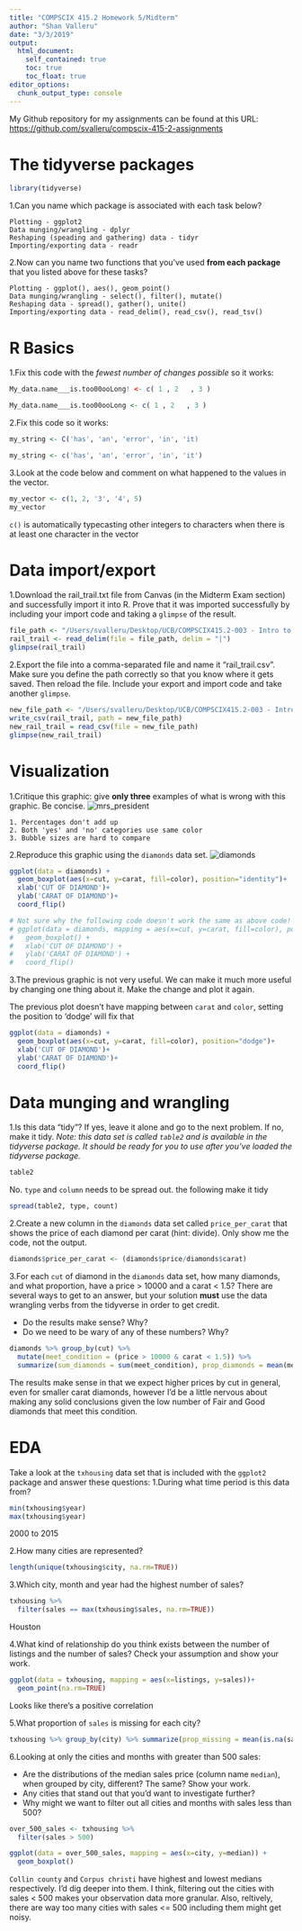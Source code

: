 ```yaml
---
title: "COMPSCIX 415.2 Homework 5/Midterm"
author: "Shan Valleru"
date: "3/3/2019"
output: 
  html_document:
    self_contained: true
    toc: true
    toc_float: true
editor_options: 
  chunk_output_type: console
---
```


My Github repository for my assignments can be found at this URL: [https://github.com/svalleru/compscix-415-2-assignments](https://github.com/svalleru/compscix-415-2-assignments)

# The tidyverse packages
```r
library(tidyverse)
```
1.Can you name which package is associated with each task below?
```
Plotting - ggplot2
Data munging/wrangling - dplyr
Reshaping (speading and gathering) data - tidyr
Importing/exporting data - readr
```
2.Now can you name two functions that you’ve used **from each package** that you listed above for these tasks?
```
Plotting - ggplot(), aes(), geom_point()
Data munging/wrangling - select(), filter(), mutate()
Reshaping data - spread(), gather(), unite()
Importing/exporting data - read_delim(), read_csv(), read_tsv()
```

# R Basics
1.Fix this code with the *fewest number of changes possible* so it works:
```r
My_data.name___is.too00ooLong! <- c( 1 , 2   , 3 )
```
```r
My_data.name___is.too00ooLong <- c( 1 , 2   , 3 )
```

2.Fix this code so it works:
```r
my_string <- C('has', 'an', 'error', 'in', 'it)
```
```r
my_string <- c('has', 'an', 'error', 'in', 'it')
```

3.Look at the code below and comment on what happened to the values in the vector.
```r
my_vector <- c(1, 2, '3', '4', 5)
my_vector
```
`c()` is automatically typecasting other integers to characters when there is at least one character in the vector 

# Data import/export
1.Download the rail_trail.txt file from Canvas (in the Midterm Exam section) and successfully import it into R. Prove that it was imported successfully by including your import code and taking a `glimpse` of the result.
```r
file_path <- "/Users/svalleru/Desktop/UCB/COMPSCIX415.2-003 - Intro to DS/compscix-415-2-assignments/session5/rail_trail.txt"
rail_trail <- read_delim(file = file_path, delim = "|")
glimpse(rail_trail)
```

2.Export the file into a comma-separated file and name it “rail_trail.csv”. Make sure you define the path correctly so that you know where it gets saved. Then reload the file. Include your export and import code and take another `glimpse`.
```r
new_file_path <- "/Users/svalleru/Desktop/UCB/COMPSCIX415.2-003 - Intro to DS/compscix-415-2-assignments/session5/rail_trail.csv"
write_csv(rail_trail, path = new_file_path)
new_rail_trail = read_csv(file = new_file_path)
glimpse(new_rail_trail)
```

# Visualization
1.Critique this graphic: give **only three** examples of what is wrong with this graphic. Be concise.
![mrs_president](/users/svalleru/Desktop/download.jpeg)
```
1. Percentages don't add up
2. Both 'yes' and 'no' categories use same color
3. Bubble sizes are hard to compare
```

2.Reproduce this graphic using the `diamonds` data set.
![diamonds](/users/svalleru/Desktop/diam.png)
```r
ggplot(data = diamonds) +
  geom_boxplot(aes(x=cut, y=carat, fill=color), position="identity")+
  xlab('CUT OF DIAMOND')+
  ylab('CARAT OF DIAMOND')+
  coord_flip()

# Not sure why the following code doesn't work the same as above code!
# ggplot(data = diamonds, mapping = aes(x=cut, y=carat, fill=color), position="identity") +
#   geom_boxplot() +
#   xlab('CUT OF DIAMOND') +
#   ylab('CARAT OF DIAMOND') +
#   coord_flip()
```

3.The previous graphic is not very useful. We can make it much more useful by changing one thing about it. Make the change and plot it again.

The previous plot doesn't have mapping between `carat` and `color`, setting the position to 'dodge' will fix that
```r
ggplot(data = diamonds) +
  geom_boxplot(aes(x=cut, y=carat, fill=color), position="dodge")+
  xlab('CUT OF DIAMOND')+
  ylab('CARAT OF DIAMOND')+ 
  coord_flip()
```

# Data munging and wrangling
1.Is this data "tidy"? If yes, leave it alone and go to the next problem. If no, make it tidy. *Note: this data set is called `table2` and is available in the tidyverse package. It should be ready for you to use after you’ve loaded the tidyverse package.*
```r
table2
```
No. `type` and `column` needs to be spread out. the following make it tidy
```r
spread(table2, type, count)
```

2.Create a new column in the `diamonds` data set called `price_per_carat` that shows the price of each diamond per carat (hint: divide). Only show me the code, not the output.
```r
diamonds$price_per_carat <- (diamonds$price/diamonds$carat)
```

3.For each `cut` of diamond in the `diamonds` data set, how many diamonds, and what proportion, have a price > 10000 and a carat < 1.5? There are several ways to get to an answer, but your solution **must** use the data wrangling verbs from the tidyverse in order to get credit.

  - Do the results make sense? Why?
  - Do we need to be wary of any of these numbers? Why?
```r
diamonds %>% group_by(cut) %>%
  mutate(meet_condition = (price > 10000 & carat < 1.5)) %>%
  summarize(sum_diamonds = sum(meet_condition), prop_diamonds = mean(meet_condition))
```
The results make sense in that we expect higher prices by cut in general, even for smaller carat diamonds, however I’d be a little nervous about making any solid conclusions given the low number of Fair and Good diamonds that meet this condition.

# EDA
Take a look at the `txhousing` data set that is included with the `ggplot2` package and answer these questions:
1.During what time period is this data from?
```r
min(txhousing$year)
max(txhousing$year)
```
2000 to 2015

2.How many cities are represented?
```r
length(unique(txhousing$city, na.rm=TRUE))
```

3.Which city, month and year had the highest number of sales?
```r
txhousing %>% 
  filter(sales == max(txhousing$sales, na.rm=TRUE)) 
```
Houston

4.What kind of relationship do you think exists between the number of listings and the number of sales? Check your assumption and show your work.
```r
ggplot(data = txhousing, mapping = aes(x=listings, y=sales))+
  geom_point(na.rm=TRUE)
```
Looks like there's a positive correlation

5.What proportion of `sales` is missing for each city?
```r
txhousing %>% group_by(city) %>% summarize(prop_missing = mean(is.na(sales))) %>% print(n = Inf)
```

6.Looking at only the cities and months with greater than 500 sales:

  - Are the distributions of the median sales price (column name `median`), when grouped by city, different? The same? Show your work.
  - Any cities that stand out that you’d want to investigate further?
  - Why might we want to filter out all cities and months with sales less than 500?
```r
over_500_sales <- txhousing %>%
  filter(sales > 500)

ggplot(data = over_500_sales, mapping = aes(x=city, y=median)) + 
  geom_boxplot()
```

`Collin county` and `Corpus christi` have highest and lowest medians respectively. I'd dig deeper into them.
I think, filtering out the cities with sales < 500 makes your observation data more granular. Also, reltively, there are way too many cities with sales <= 500 including them might get noisy.
